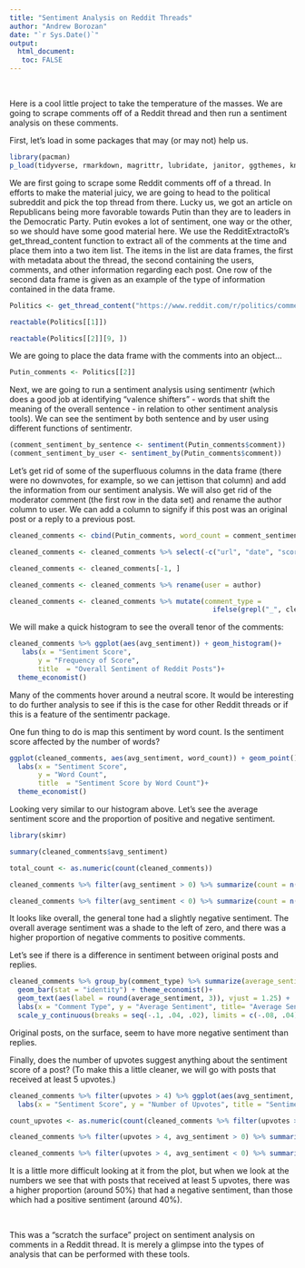 ```yaml
---
title: "Sentiment Analysis on Reddit Threads"
author: "Andrew Borozan"
date: "`r Sys.Date()`"
output: 
  html_document:
   toc: FALSE
---
```


<br>

Here is a cool little project to take the temperature of the masses. We are going to scrape comments off of a Reddit thread and then run a sentiment analysis on these comments.

First, let's load in some packages that may (or may not) help us.

```r
library(pacman)
p_load(tidyverse, rmarkdown, magrittr, lubridate, janitor, ggthemes, knitr, rvest, reactable, RSelenium, stringr.plus, RedditExtractoR, sentimentr)
```

We are first going to scrape some Reddit comments off of a thread. In efforts to make the material juicy, we are going to head to the political subreddit and pick the top thread from there. Lucky us, we got an article on Republicans being more favorable towards Putin than they are to leaders in the Democratic Party. Putin evokes a lot of sentiment, one way or the other, so we should have some good material here. We use the RedditExtractoR's get_thread_content function to extract all of the comments at the time and place them into a two item list. The items in the list are data frames, the first with metadata about the thread, the second containing the users, comments, and other information regarding each post. One row of the second data frame is given as an example of the type of information contained in the data frame.

```r
Politics <- get_thread_content("https://www.reddit.com/r/politics/comments/szjnqw/republicans_view_putin_more_favorably_than_they/")

reactable(Politics[[1]])

reactable(Politics[[2]][9, ])
```

We are going to place the data frame with the comments into an object...

```r
Putin_comments <- Politics[[2]]
```

Next, we are going to run a sentiment analysis using sentimentr (which does a good job at identifying "valence shifters" - words that shift the meaning of the overall sentence - in relation to other sentiment analysis tools). We can see the sentiment by both sentence and by user using different functions of sentimentr.

```r
(comment_sentiment_by_sentence <- sentiment(Putin_comments$comment))
(comment_sentiment_by_user <- sentiment_by(Putin_comments$comment))

```

Let's get rid of some of the superfluous columns in the data frame (there were no downvotes, for example, so we can jettison that column) and add the information from our sentiment analysis. We will also get rid of the moderator comment (the first row in the data set) and rename the author column to user. We can add a column to signify if this post was an original post or a reply to a previous post.

```r

cleaned_comments <- cbind(Putin_comments, word_count = comment_sentiment_by_user$word_count, sd = comment_sentiment_by_user$sd, avg_sentiment = comment_sentiment_by_user$ave_sentiment)

cleaned_comments <- cleaned_comments %>% select(-c("url", "date", "score", "downvotes", "golds"))

cleaned_comments <- cleaned_comments[-1, ]

cleaned_comments <- cleaned_comments %>% rename(user = author)

cleaned_comments <- cleaned_comments %>% mutate(comment_type = 
                                                  ifelse(grepl("_", cleaned_comments$comment_id), "Reply", "Original Post"))
```

We will make a quick histogram to see the overall tenor of the comments:

```r

cleaned_comments %>% ggplot(aes(avg_sentiment)) + geom_histogram()+
   labs(x = "Sentiment Score", 
       y = "Frequency of Score", 
       title  = "Overall Sentiment of Reddit Posts")+
  theme_economist()
```

Many of the comments hover around a neutral score. It would be interesting to do further analysis to see if this is the case for other Reddit threads or if this is a feature of the sentimentr package.

One fun thing to do is map this sentiment by word count. Is the sentiment score affected by the number of words?

```r
ggplot(cleaned_comments, aes(avg_sentiment, word_count)) + geom_point() +
  labs(x = "Sentiment Score", 
       y = "Word Count", 
       title  = "Sentiment Score by Word Count")+
  theme_economist()
```

Looking very similar to our histogram above. Let's see the average sentiment score and the proportion of positive and negative sentiment.

```r
library(skimr)

summary(cleaned_comments$avg_sentiment)

total_count <- as.numeric(count(cleaned_comments))

cleaned_comments %>% filter(avg_sentiment > 0) %>% summarize(count = n()) %>% mutate(proportion_positive_comments = round(count/total_count, 3))

cleaned_comments %>% filter(avg_sentiment < 0) %>% summarize(count = n()) %>% mutate(proportion_negative_comments = round(count/total_count, 3))
```

It looks like overall, the general tone had a slightly negative sentiment. The overall average sentiment was a shade to the left of zero, and there was a higher proportion of negative comments to positive comments.

Let's see if there is a difference in sentiment between original posts and replies.

```r
cleaned_comments %>% group_by(comment_type) %>% summarize(average_sentiment = mean(avg_sentiment)) %>% ggplot(aes(comment_type, average_sentiment)) +
  geom_bar(stat = "identity") + theme_economist()+
  geom_text(aes(label = round(average_sentiment, 3)), vjust = 1.25) + 
  labs(x = "Comment Type", y = "Average Sentiment", title= "Average Sentiment by Comment Type")+
  scale_y_continuous(breaks = seq(-.1, .04, .02), limits = c(-.08, .04))
```

Original posts, on the surface, seem to have more negative sentiment than replies.

Finally, does the number of upvotes suggest anything about the sentiment score of a post? (To make this a little cleaner, we will go with posts that received at least 5 upvotes.)

```r
cleaned_comments %>% filter(upvotes > 4) %>% ggplot(aes(avg_sentiment, upvotes, color = comment_type)) + geom_point() + theme_economist() +
  labs(x = "Sentiment Score", y = "Number of Upvotes", title = "Sentiment score and Upvote Relationship", color = "Comment Type")

count_upvotes <- as.numeric(count(cleaned_comments %>% filter(upvotes > 4)))

cleaned_comments %>% filter(upvotes > 4, avg_sentiment > 0) %>% summarize(count_positive = n()) %>% mutate(proportion_positive_sentiment = round(count_positive/count_upvotes, 3))

cleaned_comments %>% filter(upvotes > 4, avg_sentiment < 0) %>% summarize(count_negative = n()) %>% mutate(proportion_negative_sentiment = round(count_negative/count_upvotes, 3))
```

It is a little more difficult looking at it from the plot, but when we look at the numbers we see that with posts that received at least 5 upvotes, there was a higher proportion (around 50%) that had a negative sentiment, than those which had a positive sentiment (around 40%).

<br>

This was a "scratch the surface" project on sentiment analysis on comments in a Reddit thread. It is merely a glimpse into the types of analysis that can be performed with these tools.

